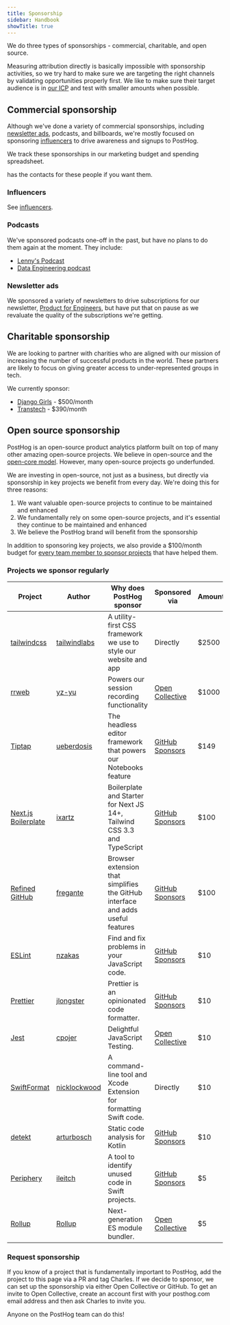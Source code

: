 ```yaml
---
title: Sponsorship
sidebar: Handbook
showTitle: true
---
```


We do three types of sponsorships - commercial, charitable, and open source.

Measuring attribution directly is basically impossible with sponsorship activities, so we try hard to make sure we are targeting the right channels by validating opportunities properly first. We like to make sure their target audience is in [our ICP](/handbook/who-we-build-for) and test with smaller amounts when possible.

## Commercial sponsorship

Although we've done a variety of commercial sponsorships, including [newsletter ads](/handbook/content-and-docs/newsletter), podcasts, and billboards, we're mostly focused on sponsoring [influencers](/handbook/growth/marketing/influencers) to drive awareness and signups to PostHog.

We track these sponsorships in our <PrivateLink url="https://docs.google.com/spreadsheets/d/1MmNUd9fFlZM3-SDk-HQ9cOmBY8XtqT7F97JFOAehxh8/edit?gid=702711155#gid=702711155">marketing budget and spending spreadsheet</PrivateLink>.

<TeamMember name="Ian Vanagas" /> has the contacts for these people if you want them.

### Influencers

See [influencers](/handbook/growth/marketing/influencers).

### Podcasts

We've sponsored podcasts one-off in the past, but have no plans to do them again at the moment. They include:

- [Lenny's Podcast](https://www.lennyspodcast.com/)
- [Data Engineering podcast](https://www.dataengineeringpodcast.com/)

### Newsletter ads

We sponsored a variety of newsletters to drive subscriptions for our newsletter, [Product for Engineers](/handbook/content-and-docs/newsletter), but have put that on pause as we revaluate the quality of the subscriptions we're getting.

## Charitable sponsorship

We are looking to partner with charities who are aligned with our mission of increasing the number of successful products in the world. These partners are likely to focus on giving greater access to under-represented groups in tech.  

We currently sponsor:

- [Django Girls](https://djangogirls.org/en/) - $500/month
- [Transtech](https://transtechsocial.org/) - $390/month

## Open source sponsorship

PostHog is an open-source product analytics platform built on top of many other amazing open-source projects. We believe in open-source and the [open-core model](https://en.wikipedia.org/wiki/Open-core_model). However, many open-source projects go underfunded.

We are investing in open-source, not just as a business, but directly via sponsorship in key projects we benefit from every day. We're doing this for three reasons:

1. We want valuable open-source projects to continue to be maintained and enhanced
2. We fundamentally rely on some open-source projects, and it's essential they continue to be maintained and enhanced
3. We believe the PostHog brand will benefit from the sponsorship

In addition to sponsoring key projects, we also provide a $100/month budget for [every team member to sponsor projects](/handbook/people/spending-money#open-source-sponsorship-for-individuals) that have helped them.

### Projects we sponsor regularly

| Project                        | Author           | Why does PostHog sponsor                                                              | Sponsored via                           | Amount/month           |
| -------------------------------| ---------------- | ------------------------------------------------------------------------------------- | --------------------------------------- | ---------------------- |
| [tailwindcss]                  | [tailwindlabs]   | A utility-first CSS framework we use to style our website and app                     | Directly                                | $2500                  |
| [rrweb]                        | [yz-yu]          | Powers our session recording functionality                                            | [Open Collective][open-collective]      | $1000                  |
| [Tiptap]                       | [ueberdosis]     | The headless editor framework that powers our Notebooks feature                       | [GitHub Sponsors][github-sponsors]      | $149                   |
| [Next.js Boilerplate]          | [ixartz]         | Boilerplate and Starter for Next JS 14+, Tailwind CSS 3.3 and TypeScript              | [GitHub Sponsors][github-sponsors]      | $100                   |
| [Refined GitHub]               | [fregante]       | Browser extension that simplifies the GitHub interface and adds useful features       | [GitHub Sponsors][github-sponsors]      | $100                   |
| [ESLint]                       | [nzakas]         | Find and fix problems in your JavaScript code.                                        | [GitHub Sponsors][github-sponsors]      | $10                    |
| [Prettier]                     | [jlongster]      | Prettier is an opinionated code formatter.                                            | [GitHub Sponsors][github-sponsors]      | $10                    |
| [Jest]                         | [cpojer]         | Delightful JavaScript Testing.                                                        | [Open Collective][open-collective]      | $10                    |
| [SwiftFormat]                  | [nicklockwood]   | A command-line tool and Xcode Extension for formatting Swift code.                    | Directly                                | $10                    |
| [detekt]                       | [arturbosch]     | Static code analysis for Kotlin                                                       | [GitHub Sponsors][github-sponsors]      | $10                    |
| [Periphery]                    | [ileitch]        | A tool to identify unused code in Swift projects.                                     | [GitHub Sponsors][github-sponsors]      | $5                     |
| [Rollup]                       | [Rollup]         | Next-generation ES module bundler.                                                    | [Open Collective][open-collective]      | $5                     |




<!-- projects -->
[rrweb]: https://github.com/rrweb-io/rrweb
[tailwindcss]: https://github.com/tailwindlabs/tailwindcss
[Tiptap]: https://github.com/ueberdosis/tiptap
[Next.js Boilerplate]: https://github.com/ixartz/Next-js-Boilerplate
[Refined GitHub]: https://github.com/refined-github/refined-github
[detekt]: https://github.com/detekt/detekt
[Periphery]: https://github.com/peripheryapp/periphery
[ESLint]: https://github.com/eslint/eslint
[Prettier]: https://github.com/prettier/prettier
[Jest]: https://github.com/jestjs/jest
[Rollup]: https://github.com/rollup/rollup
[SwiftFormat]: https://github.com/nicklockwood/SwiftFormat

<!-- authors -->
[tailwindlabs]: https://github.com/tailwindlabs
[yz-yu]: https://github.com/yz-yu
[ueberdosis]: https://github.com/ueberdosis
[ixartz]: https://github.com/ixartz
[fregante]: https://github.com/fregante
[arturbosch]: https://github.com/arturbosch
[ileitch]: https://github.com/ileitch
[nzakas]: https://github.com/nzakas
[jlongster]: https://github.com/jlongster
[cpojer]: https://github.com/cpojer
[nicklockwood]: https://github.com/nicklockwood

<!-- other links -->
[github-sponsors]: https://github.com/orgs/PostHog/sponsoring
[open-collective]: https://opencollective.com/posthog
[plugin-server]: https://github.com/PostHog/plugin-server

### Request sponsorship

If you know of a project that is fundamentally important to PostHog, add the project to this page via a PR and tag Charles. If we decide to sponsor, we can set up the sponsorship via either Open Collective or GitHub. To get an invite to Open Collective, create an account first with your posthog.com email address and then ask Charles to invite you. 

Anyone on the PostHog team can do this!
